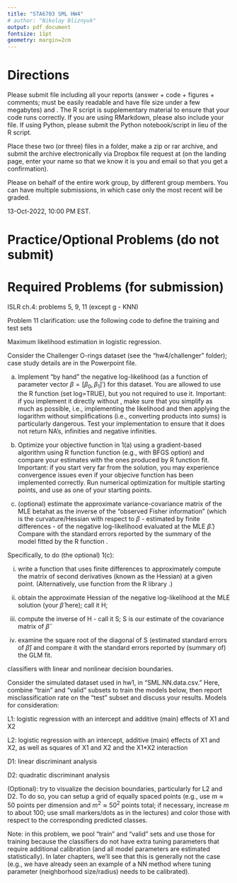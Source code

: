 ```yaml
---
title: "STA6703 SML HW4"
# author: "Nikolay Bliznyuk"
output: pdf_document
fontsize: 11pt
geometry: margin=2cm
---
```


# Directions

Please submit \textbf{ONE PDF} file including all your reports (answer + code + figures + comments; must be easily readable and have file size under a few megabytes) and \textbf{ONE R code script}. The R script is supplementary material to ensure that your code runs correctly. If you are using RMarkdown, please also include your \texttt{.Rmd} file. If using Python, please submit the Python notebook/script in lieu of the R script.

Place these two (or three) files in a folder, make a zip or rar archive, and submit the archive electronically via Dropbox file request  at \texttt{\url{tinyurl.com/nbliznyuk-submit-files}}
(on the landing page, enter your name so that we know it is you and email so that you get a confirmation).

Please \textbf{submit only ONE solution} on behalf of the entire work group, \textbf{NOT separate/individual solutions} by different group members. You can have multiple submissions, in which case only the most recent will be graded.


\textbf{Deadline:} 13-Oct-2022, 10:00 PM EST. 


# Practice/Optional Problems (do not submit)


\begin{enumerate}

\item  Complete tutorial the R tutorial in ISLR section 4.6.
You may find the Youtube videos by Trevor Hastie helpful; for links, see file \texttt{!\_youtube\_lab\_links.txt} in the subfolder \texttt{"[2].code/islr\_labs/"}

\item ISLR ch.4: problem 1

\end{enumerate}


<!-- #  Required Problems (for submission) -->
<!-- ISLR ch. 3: 4,10 -->


\bigskip

# Required Problems (for submission)

ISLR ch.4: problems 5, 9, 11 (except g - KNN)

Problem 11 clarification: use the following code to define the training and test sets
\begin{verbatim}
# n = ?; # define n as number of observations/rows in the data frame
propTrain = 0.7;                 # proportion of obs for training
nt = floor(propTrain * n);       # number of obs for training
set.seed(0); permID = sample(n); # see documentation and default args to the sample() fun
train = permID[1:nt];            # ids/row numbers of the training observations
test  = permID[(nt+1):n];        # ids/row numbers of the test observations
\end{verbatim}

\bigskip

\textbf{Typed Problem 1.}
Maximum likelihood estimation in logistic regression.

Consider the Challenger O-rings dataset (see the "hw4/challenger" folder); 
case study details are in the Powerpoint file.

(a) Implement "by hand" the negative log-likelihood (as a function of parameter vector $\beta=[\beta_0,\beta_1]'$) for this dataset. You are allowed to use the R function \texttt{dbinom} (set log=TRUE), but you not required to use it. Important: if you implement it directly without \texttt{dbinom}, make sure that you simplify as  much as possible, i.e., implementing the likelihood and then applying the logarithm without simplifications (i.e., converting products into sums) is particularly dangerous. Test your implementation to ensure that it does not return NA's, infinities and negative infinities.

(b) Optimize your objective function in 1(a) using a gradient-based algorithm
using R function \texttt{optim} function (e.g., with BFGS option) and compare your estimates with the ones produced by R function \texttt{glm} fit. Important: if you start very far from the solution, you may experience convergence issues even if your objecive function has been implemented correctly. Run numerical optimization for multiple starting points, and use 
\texttt{b=c(15,0)} as one of your starting points.

(c) (optional) estimate the approximate variance-covariance matrix of the MLE betahat as the inverse of the "observed Fisher information" (which is the curvature/Hessian with respect to $\beta$ - estimated by finite differences - of the negative log-likelihood evaluated at the MLE $\widehat{\beta}$.) Compare with the standard errors reported by the summary of the model fitted by the R function \texttt{glm}. 

Specifically, to do (the optional) 1(c):

(i) write a function that uses finite differences to approximately compute the matrix of second derivatives (known as the Hessian) at a given point. (Alternatively, use function \texttt{fdHess} from the R library \texttt{nlme}.)

(ii) obtain the approximate Hessian of the negative log-likelihood at the MLE solution (your $\widehat{\beta}$ here); call it H;

(iii) compute the inverse of H - call it S; S is our estimate of the covariance matrix of $\widehat{\beta}$

(iv) examine the square root of the diagonal of S (estimated standard errors of $\widehat{\beta}$) and compare it with the standard errors reported by (summary of) the GLM fit. 

\bigskip

\textbf{Typed Problem 2.} classifiers with linear and nonlinear decision boundaries.

Consider the simulated dataset used in hw1, in "SML.NN.data.csv."
Here, combine "train" and "valid" subsets to train the models below, then report misclassification rate on the "test" subset and discuss your results. Models for consideration:

L1: logistic regression with an intercept and additive (main) effects of X1 and X2

L2: logistic regression with an intercept, additive (main) effects of X1 and X2, as well as squares of X1 and X2 and the X1*X2 interaction

D1: linear discriminant analysis

D2: quadratic discriminant analysis

(Optional): try to visualize the decision boundaries, particularly for L2 and D2. To do so, you can setup a grid of equally spaced points (e.g., use $m\approx 50$ points per dimension and $m^2\approx 50^2$ points total; if necessary, increase $m$ to about $100$; use small markers/dots as in the lectures) and color those with respect to the corresponding predicted classes.

Note: in this problem, we pool "train" and "valid" sets and use those for training because the classifiers do not have extra tuning parameters that require additional calibration (and all model parameters are estimated statistically). In later chapters, we'll see that this is generally not the case (e.g., we have already seen an example of a NN method where tuning parameter (neighborhood size/radius) needs to be calibrated).


